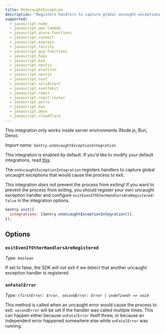 ```yaml
---
title: OnUncaughtException
description: "Registers handlers to capture global uncaught exceptions. (default)"
supported:
  - javascript.node
  - javascript.aws-lambda
  - javascript.azure-functions
  - javascript.connect
  - javascript.express
  - javascript.fastify
  - javascript.gcp-functions
  - javascript.hapi
  - javascript.koa
  - javascript.nestjs
  - javascript.electron
  - javascript.nextjs
  - javascript.nuxt
  - javascript.solidstart
  - javascript.sveltekit
  - javascript.remix
  - javascript.react-router
  - javascript.astro
  - javascript.bun
  - javascript.deno
  - javascript.cloudflare
---
```


<Alert>

This integration only works inside server environments (Node.js, Bun, Deno).

</Alert>

_Import name: `Sentry.onUncaughtExceptionIntegration`_

This integration is enabled by default. If you'd like to modify your default integrations, read [this](./../#modifying-default-integrations).

The `onUncaughtExceptionIntegration` registers handlers to capture global uncaught exceptions that would cause the process to exit.

This integration _does not_ prevent the process from exiting! If you want to prevent the process from exiting, you should register your own uncaught exception handler and configure `exitEvenIfOtherHandlersAreRegistered: false` in the integration options.

```JavaScript
Sentry.init({
  integrations: [Sentry.onUncaughtExceptionIntegration()],
});
```

## Options

### `exitEvenIfOtherHandlersAreRegistered`

_Type: `boolean`_

If set to false, the SDK will _not_ exit if we detect that another uncaught exception handler is registered.

### `onFatalError`

_Type: `(firstError: Error, secondError: Error | undefined) => void`_

This method is called when an uncaught error would cause the process to exit. `secondError` will be set if the handler was called multiple times. This can happen either because `onFatalError` itself threw, or because an independent error happened somewhere else while `onFatalError` was running.
